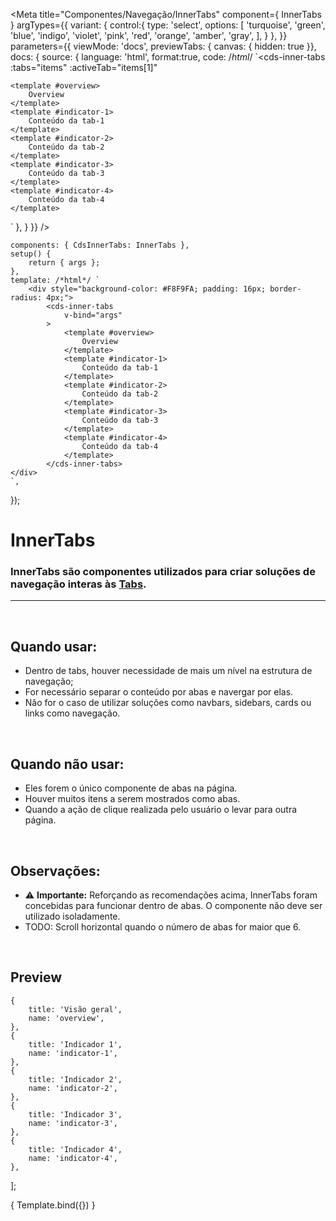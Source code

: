 
<Meta
	title="Componentes/Navegação/InnerTabs"
	component={ InnerTabs }
	argTypes={{
		variant: {
			control:{
				type: 'select',
				options: [
					'turquoise',
					'green',
					'blue',
					'indigo',
					'violet',
					'pink',
					'red',
					'orange',
					'amber',
					'gray',
				],
			}
		},
	}}
	parameters={{
		viewMode: 'docs',
		previewTabs: { canvas: { hidden: true }},
		docs: {
			source: {
				language: 'html',
				format:true,
				code: /*html*/ 
`<cds-inner-tabs
	:tabs="items"
	:activeTab="items[1]"
>
	<template #overview>
		Overview
	</template>
	<template #indicator-1>
		Conteúdo da tab-1
	</template>
	<template #indicator-2>
		Conteúdo da tab-2
	</template>
	<template #indicator-3>
		Conteúdo da tab-3
	</template>
	<template #indicator-4>
		Conteúdo da tab-4
	</template>
</cds-inner-tabs>`
			},
		}
	}}
/>

	components: { CdsInnerTabs: InnerTabs },
	setup() {
		return { args };
	},
	template: /*html*/ `
		<div style="background-color: #F8F9FA; padding: 16px; border-radius: 4px;">
			<cds-inner-tabs
				v-bind="args"
			>
				<template #overview>
					Overview
				</template>
				<template #indicator-1>
					Conteúdo da tab-1
				</template>
				<template #indicator-2>
					Conteúdo da tab-2
				</template>
				<template #indicator-3>
					Conteúdo da tab-3
				</template>
				<template #indicator-4>
					Conteúdo da tab-4
				</template>
			</cds-inner-tabs>
	</div>
	`,
});

# InnerTabs

### InnerTabs são componentes utilizados para criar soluções de navegação interas às <a href="https://sysvale.github.io/cuida/?path=/docs/componentes-navega%C3%A7%C3%A3o-tabs--tabs">Tabs</a>.
---
<br />

## Quando usar:
- Dentro de tabs, houver necessidade de mais um nível na estrutura de navegação;
- For necessário separar o conteúdo por abas e navergar por elas.
- Não for o caso de utilizar soluções como navbars, sidebars, cards ou links como navegação.

<br />

## Quando não usar:
- Eles forem o único componente de abas na página.
- Houver muitos itens a serem mostrados como abas.
- Quando a ação de clique realizada pelo usuário o levar para outra página.

<br />

## Observações:
- ⚠️ **Importante:** Reforçando as recomendações acima, InnerTabs foram concebidas para funcionar dentro de abas. O componente não deve ser utilizado isoladamente.
- TODO: Scroll horizontal quando o número de abas for maior que 6.

<br />

## Preview

	{
		title: 'Visão geral',
		name: 'overview',
	},
	{
		title: 'Indicador 1',
		name: 'indicator-1',
	},
	{
		title: 'Indicador 2',
		name: 'indicator-2',
	},
	{
		title: 'Indicador 3',
		name: 'indicator-3',
	},
	{
		title: 'Indicador 4',
		name: 'indicator-4',
	},
];

<Canvas>
	<Story
		name="InnerTabs"
		args={{
			tabs: items,
			activeTab: items[1],
		}}
	>
		{ Template.bind({}) }
	</Story>
</Canvas>

<ArgsTable story="InnerTabs" />